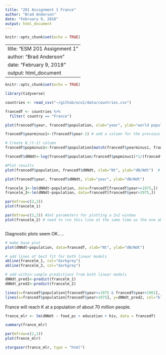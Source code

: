```yaml
---
title: "201 Assignment 1 France"
author: "Brad Anderson"
date: "February 9, 2018"
output: html_document
---
```


```r
knitr::opts_chunk$set(echo = TRUE)
```

---
title: "ESM 201 Assignment 1"
author: "Brad Anderson"
date: "February 9, 2018"
output: html_document
---

```r
knitr::opts_chunk$set(echo = TRUE)
```

```r

library(tidyverse)

```

```r

countries <- read_csv("~/github/eco1/data/countries.csv")

```

```r

francedf <- countries %>% 
  filter( country == "France")


```

```r

plot(francedf$year, francedf$population, xlab="year", ylab="world population")

```

```r

francedf$yearminus1<-(francedf$year-1) # add a column for the previous year 

# Create N_(t-1) column 
francedf$popminus1<-francedf$population[match(francedf$yearminus1, francedf$year)]

```

```r

francedf$dNNdt<-log(francedf$population/francedf$popminus1)*1/(francedf$year-francedf$yearminus1)

#Plot results
plot(francedf$population, francedf$dNNdt, xlab="Nt", ylab="dN/Ndt")  # N OR N-1 HERE?

plot(francedf$year, francedf$dNNdt, xlab="year", ylab="dN/Ndt")
```

```r

francelm_1<-lm(dNNdt~population, data=francedf[francedf$year<=1975,])
francelm_2<-lm(dNNdt~population, data=francedf[francedf$year>1975,])

par(mfrow=c(2,2))
plot(francelm_1) 

par(mfrow=c(2,2)) #Set parameters for plotting a 2x2 window
plot(francelm_2) # need to run this line at the same time as the one above to get 4-panel plot



```

Diagnostic plots seem OK.....

```r

# make base plot 
plot(dNNdt~population, data=francedf, xlab="Nt", ylab="dN/Ndt")

# add lines of best fit for both linear models 
abline(francelm_1, col="darkgrey")
abline(francelm_2, col="darkgrey")

# add within-sample predictions from both linear models 
dNNdt_pred1<-predict(francelm_1)
dNNdt_pred2<-predict(francelm_2) 

lines(x=francedf$population[francedf$year<=1975 & francedf$year>1961], y=dNNdt_pred1, col="red") # remove first year, for which there is no prediction (since there was no N-1) 
lines(x=francedf$population[francedf$year>1975], y=dNNdt_pred2, col="blue")

```

France will reach K at a population of about 70 million people.

```r

france_mlr <- lm(dNNdt ~ food_pc + education + hiv, data = francedf)

summary(france_mlr)

```

```r

par(mfrow=c(2,2))
plot(france_mlr)

```

```r

stargazer(france_mlr, type = "html")

```